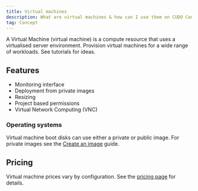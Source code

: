 ```yaml
---
title: Virtual machines
description: What are virtual machines & how can I use them on CUDO Compute?
tag: Concept
---
```


A Virtual Machine (virtual machine) is a compute resource that uses a virtualised server environment. Provision virtual machines for a wide range of workloads. See tutorials for ideas.

## Features

- Monitoring interface
- Deployment from private images
- Resizing
- Project based permissions
- Virtual Network Computing (VNC)

### Operating systems

Virtual machine boot disks can use either a private or public image. For private images see the [Create an image](/docs/guides/images/create) guide.


<PublicImagesGrid />


## Pricing

Virtual machine prices vary by configuration. See the [pricing page](https://www.cudocompute.com/pricing) for details.
